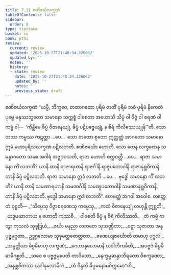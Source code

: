 ```yaml
---
title: 7.11 ဧဏိဇင်္ဃလက္ခဏံ
tableOfContents: false
sidebar:
  order: 8
type: tipitaka
basket: su
book: pthi
review:
  current: review
  updated: '2025-10-27T21:48:34.326062'
  updated_by: ''
  notes: ''
  history:
  - state: review
    date: '2025-10-27T21:48:34.326062'
    updated_by: ''
    notes: ''
    previous_state: draft
---
```



<ReviewStatus review={frontmatter.review} showDetails={true} />

<HypothesisAnnotation frontmatter={frontmatter} />

<DynamicBreadcrumb />

<Paragraph number="457" type="center" book="pthi">
<Emphasis>ဧဏိဇင်္ဃလက္ခဏံ</Emphasis>
</Paragraph>

<Division number="214" book="pthi" e="ch" v="8" p="127">

<Paragraph number="458" book="pthi">
“ယမ္ပိ, ဘိက္ခဝေ, တထာဂတော ပုရိမံ ဇာတိံ ပုရိမံ ဘဝံ ပုရိမံ နိကေတံ ပုဗ္ဗေ မနုဿဘူတော သမာနော သက္ကစ္စံ ဝါစေတာ အဟောသိ သိပ္ပံ ဝါ ဝိဇ္ဇံ ဝါ စရဏံ ဝါ ကမ္မံ ဝါ—  ‘ကိန္တိမေ ခိပ္ပံ ဝိဇာနေယျုံ, ခိပ္ပံ ပဋိပဇ္ဇေယျုံ, န စိရံ ကိလိဿေယျုန်’”တိ. သော တဿ ကမ္မဿ ကဋတ္တာ …ပေ…  သော တတော စုတော ဣတ္ထတ္တံ အာဂတော သမာနော ဣမံ မဟာပုရိသလက္ခဏံ ပဋိလဘတိ. ဧဏိဇင်္ဃော ဟောတိ.
</Paragraph>

<Paragraph number="459" book="pthi">
သော တေန လက္ခဏေန သမန္နာဂတော သစေ အဂါရံ အဇ္ဈာဝသတိ, ရာဇာ ဟောတိ စက္ကဝတ္တီ …ပေ…  ရာဇာ သမာနော ကိံ လဘတိ? ယာနိ တာနိ ရာဇာရဟာနိ ရာဇင်္ဂါနိ ရာဇူပဘောဂါနိ ရာဇာနုစ္ဆဝိကာနိ တာနိ ခိပ္ပံ ပဋိလဘတိ. ရာဇာ သမာနော ဣဒံ လဘတိ …ပေ…  ဗုဒ္ဓေါ သမာနော ကိံ လဘတိ? ယာနိ တာနိ သမဏာရဟာနိ သမဏင်္ဂါနိ သမဏူပဘောဂါနိ သမဏာနုစ္ဆဝိကာနိ, တာနိ ခိပ္ပံ ပဋိလဘတိ. ဗုဒ္ဓေါ သမာနော ဣဒံ လဘတိ”. ဧတမတ္ထံ ဘဂဝါ အဝေါစ.
</Paragraph>

</Division>
<Division number="215" book="pthi" e="ch" v="8" p="128">

<Paragraph number="460" book="pthi">
တတ္ထေတံ ဝုစ္စတိ—
</Paragraph>

<Paragraph number="461" type="verses" book="pthi">
_“သိပ္ပေသု ဝိဇ္ဇာစရဏေသု ကမ္မေသု,_  
_ကထံ ဝိဇာနေယျုံ လဟုန္တိ ဣစ္ဆတိ;_  
_ယဒူပဃာတာယ န ဟောတိ ကဿစိ,_  
_ဝါစေတိ ခိပ္ပံ န စိရံ ကိလိဿတိ._  

</Paragraph>

<Paragraph number="462" type="verses" book="pthi">
_တံ ကမ္မံ ကတွာ ကုသလံ သုခုဒြယံ,_  
_ဇင်္ဃာ မနုညာ လဘတေ သုသဏ္ဌိတာ;_  
_ဝဋ္ဋာ သုဇာတာ အနုပုဗ္ဗမုဂ္ဂတာ,_  
ဥဒ္ဓဂ္ဂလောမာ သုခုမတ္တစောတ္ထတာ._  

</Paragraph>

<Paragraph number="463" type="verses" book="pthi">
_ဧဏေယျဇင်္ဃောတိ တမာဟု ပုဂ္ဂလံ,_  
_သမ္ပတ္တိယာ ခိပ္ပမိဓာဟု လက္ခဏံ;_  
_ဂေဟာနုလောမာနိ ယဒါဘိကင်္ခတိ,_  
_အပဗ္ဗဇံ ခိပ္ပမိဓာဓိဂစ္ဆတိ._  

</Paragraph>

<Paragraph number="464" type="verses" book="pthi">
_သစေ စ ပဗ္ဗဇ္ဇမုပေတိ တာဒိသော,_  
_နေက္ခမ္မဆန္ဒာဘိရတော ဝိစက္ခဏော;_  
_အနုစ္ဆဝိကဿ ယဒါနုလောမိကံ,_  
_တံ ဝိန္ဒတိ ခိပ္ပမနောမဝိက္ကမော”တိ._
</Paragraph>
</Division>
